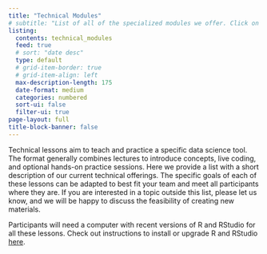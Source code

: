 ```yaml
---
title: "Technical Modules"
# subtitle: "List of all of the specialized modules we offer. Click on each card to learn more" 
listing:
  contents: technical_modules
  feed: true
  # sort: "date desc"
  type: default
  # grid-item-border: true
  # grid-item-align: left
  max-description-length: 175
  date-format: medium
  categories: numbered
  sort-ui: false
  filter-ui: true
page-layout: full
title-block-banner: false
---
```


Technical lessons aim to teach and practice a specific data science tool. The format generally combines lectures to introduce concepts, live coding, and optional hands-on practice sessions. Here we provide a list with a short description of our current technical offerings. The specific goals of each of these lessons can be adapted to best fit your team and meet all participants where they are. If you are interested in a topic outside this list, please let us know, and we will be happy to discuss the feasibility of creating new materials.

Participants will need a computer with recent versions of R and RStudio for all these lessons. Check out instructions to install or upgrade R and RStudio [here](https://happygitwithr.com/install-r-rstudio.html).
